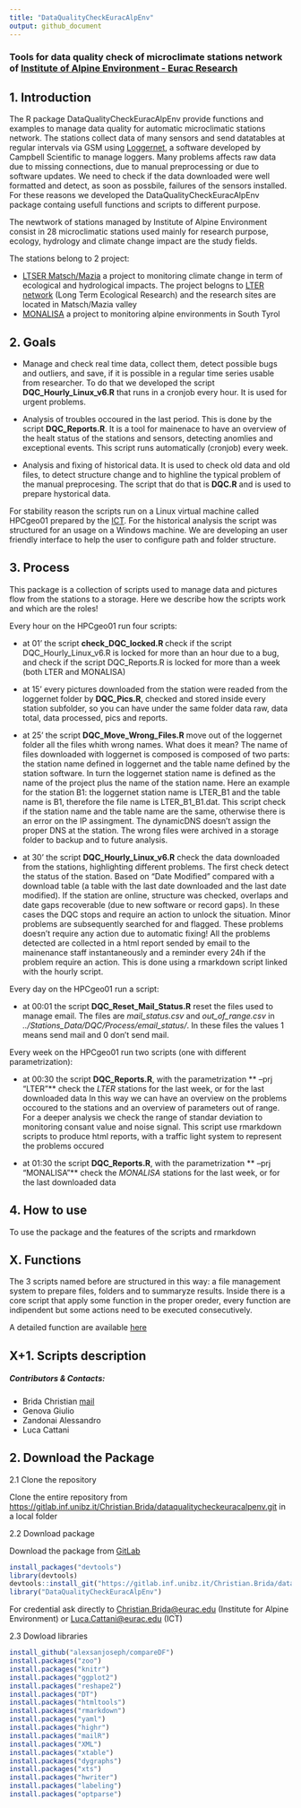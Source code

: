 ```yaml
---
title: "DataQualityCheckEuracAlpEnv" 
output: github_document
---
```


### Tools for data quality check of microclimate stations network of [Institute of Alpine Environment - Eurac Research](http://www.eurac.edu/en/research/mountains/alpenv/Pages/default.aspx)

## 1. Introduction

The R package DataQualityCheckEuracAlpEnv provide functions and examples to manage data quality for automatic microclimatic stations network. The stations collect data of many sensors and send datatables at regular intervals via GSM using [Loggernet](https://www.campbellsci.com/loggernet), a software developed by Campbell Scientific to manage loggers. Many problems affects raw data due to missing connections, due to manual preprocessing or due to software updates. We need to check if the data downloaded were well formatted and detect, as soon as possbile, failures of the sensors installed.
For these reasons we developed the DataQualityCheckEuracAlpEnv package containg usefull functions and scripts to different purpose.

The newtwork of stations managed by Institute of Alpine Environment consist in 28 microclimatic stations used mainly for research purpose, ecology, hydrology and climate change impact are the study fields.

The stations belong to 2 project: 
    
+   [LTSER Matsch/Mazia](http://lter.eurac.edu/en) a project to monitoring climate change in term of ecological and hydrological impacts. The project belogns to [LTER network](http://www.lteritalia.it/) (Long Term Ecological Research) and the research sites are located in Matsch/Mazia valley 
+   [MONALISA](http://monalisasos.eurac.edu/sos/) a project to monitoring alpine environments in South Tyrol

## 2. Goals

  +   Manage and check real time data, collect them, detect possible bugs and outliers, and save, if it is possible in a regular time series usable from researcher. To do that we developed the script **DQC_Hourly_Linux_v6.R**  that runs in a cronjob every hour. It is used for urgent problems.
  
  +  Analysis of troubles occoured in the last period. This is done by the script **DQC_Reports.R**. It is a tool for mainenace to have an overview of the healt status of the stations and sensors, detecting anomlies and exceptional events. This script runs automatically (cronjob) every week. 
  
  +   Analysis and fixing of historical data. It is used to check old data and old files, to detect structure change and to highline the typical problem of the manual preprocesing. The script that do that is **DQC.R** and is used to prepare hystorical data.

For stability reason the scripts run on a Linux virtual machine called HPCgeo01 prepared by the [ICT](http://www.eurac.edu/en/aboutus/organisation/servicedepartments/ict/Pages/default.aspx). 
For the historical analysis the script was structured for an usage on a Windows machine. We are developing an user friendly interface to help the user to configure path and folder structure. 

<!-- Our target is to collect all data, check possible bugs and storage continuos time series. To do that we use 2 main scripts. The first runs hourly in a crontab on a Linux machine, the second is manual script that could be use for an offline data quality check. This second script give us the information about problems detected in an html page, easy to read and well structured. -->


## 3. Process 

This package is a collection of scripts used to manage data and pictures flow from the stations to a storage. Here we describe how the scripts work and which are the roles!

Every hour on the HPCgeo01 run four scripts:

  +  at 01' the script **check_DQC_locked.R ** check if the script DQC_Hourly_Linux_v6.R is locked for more than an hour due to a bug, and check if the script DQC_Reports.R is locked for more than a week (both LTER and MONALISA)
  
  +  at 15' every pictures downloaded from the station were readed from the loggernet folder by **DQC_Pics.R**, checked and stored inside every station subfolder, so you can have under the same folder data raw, data total, data processed, pics and reports.
  
  +  at 25' the script **DQC_Move_Wrong_Files.R** move out of the loggernet folder all the files whith wrong names. What does it mean? The name of files downloaded with loggernet is composed is composed of two parts: the station name defined in loggernet and the table name defined by the station software. In turn the loggernet station name is defined as the name of the project plus the name of the station name. Here an example for the station B1: the loggernet station name is LTER_B1 and the table name is B1, therefore the file name is LTER_B1_B1.dat. This script check if the station name and the table name are the same, otherwise there is an error on the IP assingment. The dynamicDNS doesn't assign the proper DNS at the station. The wrong files were archived in a storage folder to backup and to future analysis.
  
  +  at 30' the script **DQC_Hourly_Linux_v6.R** check the data downloaded from the stations, highlighting different problems. The first check detect the status of the station. Based on "Date Modified" compared with a download table (a table with the last date downloaded and the last date modified). If the station are online, structure was checked, overlaps and date gaps recoverable (due to new software or record gaps). In these cases the DQC stops and require an action to unlock the situation. Minor problems are subsequently searched for and flagged. These problems doesn't require any action due to automatic fixing! All the problems detected are collected in a html report sended by email to the mainenance staff instantaneously and a reminder every 24h if the problem require an action. This is done using a rmarkdown script linked with the hourly script.
  
Every day on the HPCgeo01 run a script:

  +   at 00:01 the script **DQC_Reset_Mail_Status.R** reset the files used to manage email. The files are *mail_status.csv* and *out_of_range.csv* in *../Stations_Data/DQC/Process/email_status/*. In these files the values 1 means send mail and 0 don't send mail.

Every week on the HPCgeo01 run two scripts (one with different parametrization):

  +   at 00:30 the script **DQC_Reports.R**, with the parametrization **  --prj "LTER"** check the *LTER* stations for the last week, or for the last downloaded data In this way we can have an overview on the problems occoured to the stations and an overview of parameters out of range. For a deeper analysis we check the range of standar deviation to monitoring consant value and noise signal. This script use rmarkdown scripts to produce html reports, with a traffic light system to represent the problems occured
   
  +   at 01:30 the script **DQC_Reports.R**, with the parametrization **  --prj "MONALISA"** check the *MONALISA* stations for the last week, or for the last downloaded data
  
  

  
## 4. How to use

To use the package and the features of the scripts and rmarkdown 


## X. Functions 

The 3 scripts named before are structured in this way: a file management system to prepare files, folders and to summaryze results. Inside there is a core script that apply some function in the proper oreder, every function are indipendent but some actions need to be executed consecutively.

A detailed function are available [here](https://gitlab.inf.unibz.it/Christian.Brida/dataqualitycheckeuracalpenv/blob/master/Functions_description.Rmd)

## X+1. Scripts description 

##### Contributors & Contacts:
  +   Brida Christian [mail](Christian.Brida@eurac.edu)
  +   Genova Giulio
  +   Zandonai Alessandro
  +   Luca Cattani

<!-- ## [Package Documentetion: Vignette] -->
## 2. Download the Package

2.1 Clone the repository 

Clone the entire repository from [https://gitlab.inf.unibz.it/Christian.Brida/dataqualitycheckeuracalpenv.git]("https://gitlab.inf.unibz.it/Christian.Brida/dataqualitycheckeuracalpenv.git") in a local folder

2.2 Download package 

Download the package from [GitLab]("https://gitlab.inf.unibz.it/Christian.Brida/dataqualitycheckeuracalpenv.git")

```r

install_packages("devtools")
library(devtools)
devtools::install_git("https://gitlab.inf.unibz.it/Christian.Brida/dataqualitycheckeuracalpenv.git",credentials = git2r::cred_user_pass("username@eurac.edu", getPass::getPass()))
library("DataQualityCheckEuracAlpEnv")

```

For credential ask directly to [Christian.Brida@eurac.edu](Christian.Brida@eurac.edu) (Institute for Alpine Environment) or [Luca.Cattani@eurac.edu](Luca.Cattani@eurac.edu) (ICT) 

2.3 Dowload libraries

```r

install_github("alexsanjoseph/compareDF")
install.packages("zoo")
install.packages("knitr")
install.packages("ggplot2")
install.packages("reshape2")
install.packages("DT")
install.packages("htmltools")
install.packages("rmarkdown")
install.packages("yaml")
install.packages("highr")
install.packages("mailR")
install.packages("XML")
install.packages("xtable")
install.packages("dygraphs")
install.packages("xts")
install.packages("hwriter")
install.packages("labeling")
install.packages("optparse")

```

